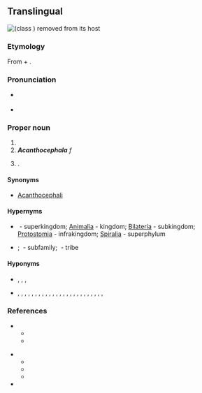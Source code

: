 ==Translingual==
[[File:Acantho 02r.jpg|right|thumb|{{taxlink|Profilicollis altmani|species|noshow=1}} (class {{taxlink|Palaeacanthocephala|class|noshow=1}}) removed from its host]]
[[File:Acanthocephala terminalis.JPG|right|thumb|{{taxlink|Acanthocephala terminalis|species|noshow=1|'''Acanthocephala''' terminalis}}]]

===Etymology===
From {{der|mul|grc|ἄκανθος||thorn}} + {{m|grc|κεφαλή||head}}.

===Pronunciation===
* {{a|US}} {{IPA|mul|/əˌkæn.θəˈsɛf.ə.lə/|/əˌkænt.θəˈsɛf.ə.lə/|/əˌkæn.θoʊˈsɛf.ə.lə/}}
* {{rhymes|mul|ɛfələ}}

===Proper noun===
{{taxoninfl}}

# {{taxon|phylum|superphylum|Spiralia|[[intestinal]] worms that have a [[proboscis]] armed with [[recurved]] spines}}
# '''''Acanthocephala''''' ''f''&nbsp;&nbsp; {{taxon|genus|family|Coreidae|[[leaf-footed bug]]s}}
# {{taxlink|Parodia|genus|noshow=1}}.

====Synonyms====
* {{sense|phylum}} [[Acanthocephali]]

====Hypernyms====
* {{sense|phylum}} {{ll|mul|Eukaryota}}&nbsp;- superkingdom; [[Animalia]]&nbsp;- kingdom; [[Bilateria]]&nbsp;- subkingdom; [[Protostomia]]&nbsp;- infrakingdom; [[Spiralia]]&nbsp;- superphylum
* {{sense|genus in Coreidae}} {{Coreidae Hypernyms}}; {{taxlink|Coreinae|subfamily|noshow=1}}&nbsp;- subfamily; {{taxlink|Acanthocephalini|tribe|noshow=1}}&nbsp;- tribe

====Hyponyms====
* {{sense|phylum}} {{ll|mul|Archiacanthocephala}}, {{taxlink|Eoacanthocephala|class|noshow=1}}, {{taxlink|Palaeacanthocephala|class|noshow=1}}, {{taxlink|Polyacanthocephala|class|noshow=1}} {{qualifier|classes}}
* {{sense|genus of Coreidae}} {{taxlink|Acanthocephala affinis|species|noshow=1}}, {{taxlink|Acanthocephala alata|species|noshow=1}}, {{taxlink|Acanthocephala angustipes|species|noshow=1}}, {{taxlink|Acanthocephala apicalis|species|noshow=1}}, {{taxlink|Acanthocephala arcuata|species|noshow=1}}, {{taxlink|Acanthocephala bicoloripes|species|noshow=1}}, {{taxlink|Acanthocephala concolor|species|noshow=1}}, {{taxlink|Acanthocephala consobrina|species|noshow=1}}, {{taxlink|Acanthocephala dallasi|species|noshow=1}}, {{taxlink|Acanthocephala declivis|species|noshow=1}}, {{taxlink|Acanthocephala equalis|species|noshow=1}}, {{taxlink|Acanthocephala femorata|species|noshow=1}}, {{taxlink|Acanthocephala fulvitarsa|species|noshow=1}}, {{taxlink|Acanthocephala hamata|species|noshow=1}}, {{taxlink|Acanthocephala heissi|species|noshow=1}}, {{taxlink|Acanthocephala latipes|species|noshow=1}}, {{taxlink|Acanthocephala mercur|species|noshow=1}}, {{taxlink|Acanthocephala ochracea|species|noshow=1}}, {{taxlink|Acanthocephala parensis|species|noshow=1}}, {{taxlink|Acanthocephala pittieri|species|noshow=1}}, {{taxlink|Acanthocephala pleuritica|species|noshow=1}}, {{taxlink|Acanthocephala scutellata|species|noshow=1}}, {{taxlink|Acanthocephala surata|species|noshow=1}}, {{taxlink|Acanthocephala terminalis|species|noshow=1}}, {{taxlink|Acanthocephala thomasi|species|noshow=1}}, {{taxlink|Acanthocephala unicolor|species|noshow=1}} {{qualifier|species}}

===References===
* {{sense|phylum}}
** {{pedia}}
** {{specieslite}}
:: {{R:ITIS|64238}}
* {{sense|genus of Coreidae}}
** {{pedia|Acanthocephala (insect)|''Acanthocephala'' (insect)}}
** {{specieslite|Acanthocephala Laporte|Acanthocephala|i=1}}
** {{R:ITIS|108314|i=1}}
* {{R:Ruggiero}}